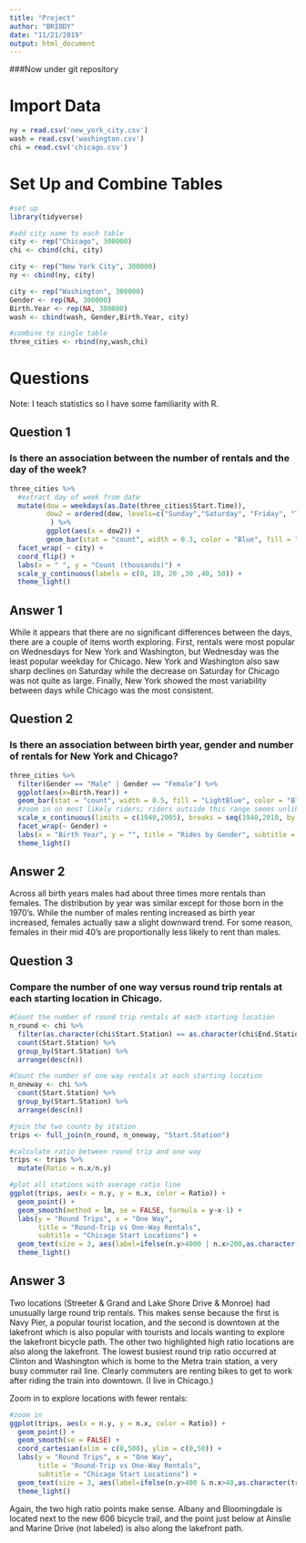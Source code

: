```yaml
---
title: "Project"
author: "BRIODY"
date: "11/21/2019"
output: html_document
---
```


###Now under git repository

# Import Data
```r
ny = read.csv('new_york_city.csv')
wash = read.csv('washington.csv')
chi = read.csv('chicago.csv')
```

# Set Up and Combine Tables
```r
#set up
library(tidyverse)

#add city name to each table 
city <- rep("Chicago", 300000)
chi <- cbind(chi, city)

city <- rep("New York City", 300000)
ny <- cbind(ny, city)

city <- rep("Washington", 300000)
Gender <- rep(NA, 300000)
Birth.Year <- rep(NA, 300000)
wash <- cbind(wash, Gender,Birth.Year, city)

#combine to single table
three_cities <- rbind(ny,wash,chi)
```

# Questions
Note: I teach statistics so I have some familiarity with R. 

## Question 1 
### Is there an association between the number of rentals and the day of the week? 
```r
three_cities %>% 
  #extract day of week from date
  mutate(dow = weekdays(as.Date(three_cities$Start.Time)), 
         dow2 = ordered(dow, levels=c("Sunday","Saturday", "Friday", "Thursday","Wednesday", "Tuesday", "Monday"))
          ) %>% 
         ggplot(aes(x = dow2)) + 
         geom_bar(stat = "count", width = 0.3, color = "Blue", fill = "LightBlue") +
  facet_wrap( ~ city) + 
  coord_flip() +
  labs(x = " ", y = "Count (thousands)") +
  scale_y_continuous(labels = c(0, 10, 20 ,30 ,40, 50)) +
  theme_light()
```

## Answer 1 
While it appears that there are no significant differences between the days, there are a couple of items worth exploring. First, rentals were most popular on Wednesdays for New York and Washington, but Wednesday was the least popular weekday for Chicago. New York and Washington also saw sharp declines on Saturday while the decrease on Saturday for Chicago was not quite as large. Finally, New York showed the most variability between days while Chicago was the most consistent. 

## Question 2  
### Is there an association between birth year, gender and number of rentals for New York and Chicago? 
```r
three_cities %>% 
  filter(Gender == "Male" | Gender == "Female") %>% 
  ggplot(aes(x=Birth.Year)) + 
  geom_bar(stat = "count", width = 0.5, fill = "LightBlue", color = "Blue" ) +
  #zoom in on most likely riders; riders outside this range seems unlikely
  scale_x_continuous(limits = c(1940,2005), breaks = seq(1940,2010, by = 10)) +
  facet_wrap(~ Gender) + 
  labs(x = "Birth Year", y = "", title = "Rides by Gender", subtitle = "Chicago and New York City") +
  theme_light()
```

## Answer 2 
Across all birth years males had about three times more rentals than females. The distribution by year was similar except for those born in the 1970's. While the number of males renting increased as birth year increased, females actually saw a slight downward trend. For some reason, females in their mid 40's are proportionally less likely to rent than males. 

## Question 3 
### Compare the number of one way versus round trip rentals at each starting location in Chicago. 
```r
#Count the number of round trip rentals at each starting location
n_round <- chi %>% 
  filter(as.character(chi$Start.Station) == as.character(chi$End.Station)) %>% 
  count(Start.Station) %>% 
  group_by(Start.Station) %>% 
  arrange(desc(n))

#Count the number of one way rentals at each starting location
n_oneway <- chi %>% 
  count(Start.Station) %>% 
  group_by(Start.Station) %>% 
  arrange(desc(n))

#join the two counts by station 
trips <- full_join(n_round, n_oneway, "Start.Station")

#calculate ratio between round trip and one way 
trips <- trips %>% 
  mutate(Ratio = n.x/n.y)

#plot all stations with average ratio line
ggplot(trips, aes(x = n.y, y = n.x, color = Ratio)) +
  geom_point() +
  geom_smooth(method = lm, se = FALSE, formula = y~x-1) +
  labs(y = "Round Trips", x = "One Way", 
       title = "Round-Trip vs One-Way Rentals", 
       subtitle = "Chicago Start Locations") + 
  geom_text(size = 3, aes(label=ifelse(n.y>4000 | n.x>200,as.character(trips$Start.Station),'')), hjust = 1, vjust = 1.5) +
  theme_light()
```

## Answer 3 
Two locations (Streeter & Grand and Lake Shore Drive & Monroe) had unusually large round trip rentals. This makes sense because the first is Navy Pier, a popular tourist location, and the second is downtown at the lakefront which is also popular with tourists and locals wanting to explore the lakefront bicycle path. The other two highlighted high ratio locations are also along the lakefront. The lowest busiest round trip ratio occurred at Clinton and Washington which is home to the Metra train station, a very busy commuter rail line. Clearly commuters are renting bikes to get to work after riding the train into downtown. (I live in Chicago.)

Zoom in to explore locations with fewer rentals:
```r
#zoom in
ggplot(trips, aes(x = n.y, y = n.x, color = Ratio)) +
  geom_point() +
  geom_smooth(se = FALSE) +
  coord_cartesian(xlim = c(0,500), ylim = c(0,50)) +
  labs(y = "Round Trips", x = "One Way", 
       title = "Round-Trip vs One-Way Rentals", 
       subtitle = "Chicago Start Locations") +
  geom_text(size = 3, aes(label=ifelse(n.y>400 & n.x>40,as.character(trips$Start.Station),'')), hjust = 1, vjust = -1.5) + 
  theme_light()
```

Again, the two high ratio points make sense. Albany and Bloomingdale is located next to the new 606 bicycle trail, and the point just below at Ainslie and Marine Drive (not labeled) is also along the lakefront path. 